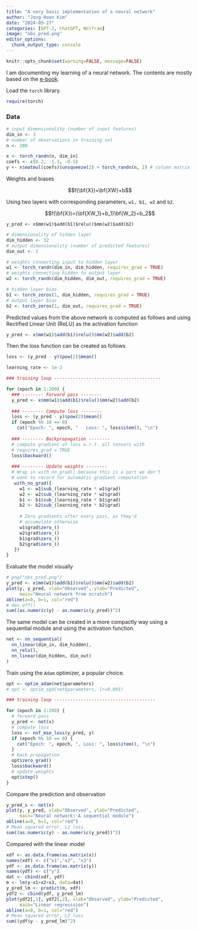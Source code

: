 ```yaml
---
title: "A very basic implementation of a neural network"
author: "Jong-Hoon Kim"
date: "2024-05-27"
categories: [GPT-2, ChatGPT, Wolfram]
image: "obs_pred.png"
editor_options: 
  chunk_output_type: console
---
```


```r
knitr::opts_chunk$set(warning=FALSE, message=FALSE) 
```

I am documenting my learning of a neural network. The contents are mostly based on the [e-book](https://skeydan.github.io/Deep-Learning-and-Scientific-Computing-with-R-torch/).

Load the `torch` library.

```r
require(torch)
```

### Data
 
```r
# input dimensionality (number of input features)
dim_in <- 3
# number of observations in training set
n <- 200

x <- torch_randn(n, dim_in)
coefs <- c(0.2, -1.3, -0.5)
y <- x$matmul(coefs)$unsqueeze(2) + torch_randn(n, 1) # column matrix
```

Weights and biases

$$f(\bf{X})=\bf{XW}+b$$



Using two layers with corresponding parameters, `w1, b1, w2` and `b2`. 

$$f(\bf{X})=(\bf{XW_1}+b_1)\bf{W_2}+b_2$$

`y_pred <- x$mm(w1)$add(b1)$relu()$mm(w2)$add(b2)`
  
```r
# dimensionality of hidden layer
dim_hidden <- 32
# output dimensionality (number of predicted features)
dim_out <- 1

# weights connecting input to hidden layer
w1 <- torch_randn(dim_in, dim_hidden, requires_grad = TRUE)
# weights connecting hidden to output layer
w2 <- torch_randn(dim_hidden, dim_out, requires_grad = TRUE)

# hidden layer bias
b1 <- torch_zeros(1, dim_hidden, requires_grad = TRUE)
# output layer bias
b2 <- torch_zeros(1, dim_out, requires_grad = TRUE)
```

Predicted values from the above network is computed as follows and using Rectified Linear Unit (ReLU) as the activation function
```r
y_pred <- x$mm(w1)$add(b1)$relu()$mm(w2)$add(b2)
```

Then the loss function can be created as follows
```r
loss <- (y_pred - y)$pow(2)$mean()
```


```r
learning_rate <- 1e-2

### training loop ----------------------------------------

for (epoch in 1:200) {
  ### -------- Forward pass --------
  y_pred <- x$mm(w1)$add(b1)$relu()$mm(w2)$add(b2)
  
  ### -------- Compute loss -------- 
  loss <- (y_pred - y)$pow(2)$mean()
  if (epoch %% 10 == 0)
    cat("Epoch: ", epoch, "   Loss: ", loss$item(), "\n")
  
  ### -------- Backpropagation --------
  # compute gradient of loss w.r.t. all tensors with
  # requires_grad = TRUE
  loss$backward()
  
  ### -------- Update weights -------- 
  # Wrap in with_no_grad() because this is a part we don't 
  # want to record for automatic gradient computation
   with_no_grad({
     w1 <- w1$sub_(learning_rate * w1$grad)
     w2 <- w2$sub_(learning_rate * w2$grad)
     b1 <- b1$sub_(learning_rate * b1$grad)
     b2 <- b2$sub_(learning_rate * b2$grad)  
     
     # Zero gradients after every pass, as they'd
     # accumulate otherwise
     w1$grad$zero_()
     w2$grad$zero_()
     b1$grad$zero_()
     b2$grad$zero_()  
   })
}
```

Evaluate the model visually
```r
# png("obs_pred.png")
y_pred <- x$mm(w1)$add(b1)$relu()$mm(w2)$add(b2)
plot(y, y_pred, xlab="Observed", ylab="Predicted", 
     main="Neural network from scratch")
abline(a=0, b=1, col="red")
# dev.off()
sum((as.numeric(y) - as.numeric(y_pred))^2)
```


The same model can be created in a more compactly way using a sequential module and using the activation function. 

```r
net <- nn_sequential(
  nn_linear(dim_in, dim_hidden),
  nn_relu(),
  nn_linear(dim_hidden, dim_out)
)
```

Train using the `Adam` optimizer, a popular choice.

```r
opt <- optim_adam(net$parameters)
# opt <- optim_sgd(net$parameters, lr=0.001)
```


```r
### training loop --------------------------------------

for (epoch in 1:200) {
  # forward pass
  y_pred <- net(x)
  # compute loss 
  loss <- nnf_mse_loss(y_pred, y)
  if (epoch %% 10 == 0) { 
    cat("Epoch: ", epoch, ", Loss: ", loss$item(), "\n")
  }
  # back propagation 
  opt$zero_grad()
  loss$backward()
  # update weights
  opt$step()
}
```

Compare the prediction and observation

```r
y_pred_s <- net(x)
plot(y, y_pred, xlab="Observed", ylab="Predicted", 
     main="Neural network: A sequential module")
abline(a=0, b=1, col="red")
# Mean squared error, L2 loss
sum((as.numeric(y) - as.numeric(y_pred))^2)
```

Compared with the linear model
```r
xdf <- as.data.frame(as.matrix(x))
names(xdf) <- c("x1","x2", "x3")
ydf <- as.data.frame(as.matrix(y))
names(ydf) <- c("y")
dat <- cbind(xdf, ydf)
m <- lm(y~x1+x2+x3, data=dat)
y_pred_lm <- predict(m, xdf)
ydf2 <- cbind(ydf, y_pred_lm)
plot(ydf2[,1], ydf2[,2], xlab="Observed", ylab="Predicted", 
     main="Linear regresssion")
abline(a=0, b=1, col="red")
# Mean squared error, L2 loss
sum((ydf$y - y_pred_lm)^2)
```


